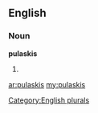 ==English==

===Noun===
'''pulaskis'''

# {{plural of|[[pulaski]]}}

[[Category:English plurals]]

[[ar:pulaskis]]
[[my:pulaskis]]